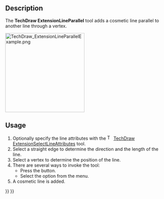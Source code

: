 <languages/>

{{Docnav
|[[TechDraw_ExtensionDrawCosmCircle3Points|ExtensionDrawCosmCircle3Points]]
|[[TechDraw_ExtensionLinePerpendicular|ExtensionLinePerpendicular]]
|[[TechDraw_Workbench|TechDraw]]
|IconL=TechDraw_ExtensionDrawCosmCircle3Points.svg
|IconR=TechDraw_ExtensionLinePerpendicular.svg
|IconC=Workbench_TechDraw.svg
}}

{{GuiCommand
|Name=TechDraw ExtensionLineParallel
|MenuLocation=TechDraw → Extensions: Centerlines/Threading → Add Cosmetic Parallel Line
|Workbenches=[[TechDraw_Workbench|TechDraw]]
|Shortcut=
|Version=0.20
|SeeAlso=[[TechDraw_ExtensionLinePerpendicular|TechDraw ExtensionLinePerpendicular]]
}}

==Description==

The '''TechDraw ExtensionLineParallel''' tool adds a cosmetic line parallel to another line through a vertex.

[[Image:TechDraw_ExtensionLineParallelExample.png|250px]]
{{Caption|On the right an added cosmetic parallel line}}

==Usage==

# Optionally specify the line attributes with the [[Image:TechDraw_ExtensionSelectLineAttributes.svg|16px]] [[TechDraw_ExtensionSelectLineAttributes|TechDraw ExtensionSelectLineAttributes]] tool.
# Select a straight edge to determine the direction and the length of the line.
# Select a vertex to determine the position of the line.
# There are several ways to invoke the tool:
#* Press the {{Button|[[Image:TechDraw_ExtensionLineParallel.svg|16px]] [[TechDraw_ExtensionLineParallel|Add Cosmetic Parallel Line]]}} button.
#* Select the {{MenuCommand|TechDraw → Extensions: Centerlines/Threading → [[Image:TechDraw_ExtensionLineParallel.svg|16px]] Add Cosmetic Parallel Line}} option from the menu.
# A cosmetic line is added.


{{Docnav
|[[TechDraw_ExtensionDrawCosmCircle3Points|ExtensionDrawCosmCircle3Points]]
|[[TechDraw_ExtensionLinePerpendicular|ExtensionLinePerpendicular]]
|[[TechDraw_Workbench|TechDraw]]
|IconL=TechDraw_ExtensionDrawCosmCircle3Points.svg
|IconR=TechDraw_ExtensionLinePerpendicular.svg
|IconC=Workbench_TechDraw.svg
}}

{{TechDraw_Tools_navi{{#translation:}}}}
{{Userdocnavi{{#translation:}}}}
